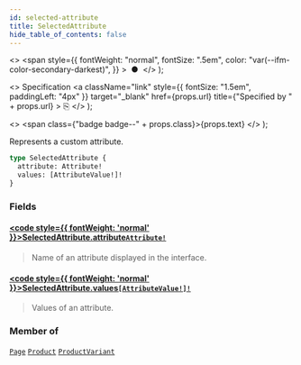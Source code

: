 ```yaml
---
id: selected-attribute
title: SelectedAttribute
hide_table_of_contents: false
---
```


  <>
    <span
      style={{
        fontWeight: "normal",
        fontSize: ".5em",
        color: "var(--ifm-color-secondary-darkest)",
      }}
    >
      &nbsp;●&nbsp;
    </span>
  </>
);

  <>
    Specification
    <a
      className="link"
      style={{ fontSize: "1.5em", paddingLeft: "4px" }}
      target="\_blank"
      href={props.url}
      title={"Specified by " + props.url}
    >
      ⎘
    </a>
  </>
);

  <>
    <span class={"badge badge--" + props.class}>{props.text}</span>
  </>
);

Represents a custom attribute.

```graphql
type SelectedAttribute {
  attribute: Attribute!
  values: [AttributeValue!]!
}
```

### Fields

#### [<code style={{ fontWeight: 'normal' }}>SelectedAttribute.<b>attribute</b></code>](#)<Bullet />[`Attribute!`](../../../developer/api-reference/objects/attribute) <Badge class="secondary" text="non-null"/> <Badge class="secondary" text="object"/>

> Name of an attribute displayed in the interface.

#### [<code style={{ fontWeight: 'normal' }}>SelectedAttribute.<b>values</b></code>](#)<Bullet />[`[AttributeValue!]!`](../../../developer/api-reference/objects/attribute-value) <Badge class="secondary" text="non-null"/> <Badge class="secondary" text="object"/>

> Values of an attribute.

### Member of

[`Page`](../../../developer/api-reference/objects/page) <Badge class="secondary" text="object"/><Bullet />[`Product`](../../../developer/api-reference/objects/product) <Badge class="secondary" text="object"/><Bullet />[`ProductVariant`](../../../developer/api-reference/objects/product-variant) <Badge class="secondary" text="object"/>
